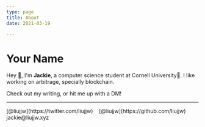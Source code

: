 ```yaml
---
type: page
title: About
date: 2021-03-19

---
```

# Your Name

Hey 👋, I'm **Jackie**, a computer science student at Cornell University🐻. I like working on arbitrage, specially blockchain.

Check out my writing, or hit me up with a DM!

---
<div>
  <i class="fa-brands fa-twitter fa-2xl"></i>  [@liujjw](https://twitter.com/liujjw) &nbsp;&nbsp; 
  <i class="fa-brands fa-github fa-2xl"></i>  [@liujjw](https://github.com/liujjw) &nbsp;&nbsp;
  <i class="fa-solid fa-envelope fa-2xl"></i> jackie@liujjw.xyz &nbsp;&nbsp;
</div>
